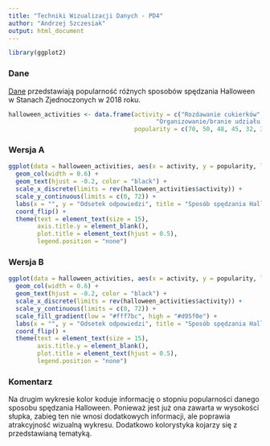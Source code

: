 ```yaml
---
title: "Techniki Wizualizacji Danych - PD4"
author: "Andrzej Szczesiak"
output: html_document
---
```


```r
library(ggplot2)
```

### Dane

[Dane](https://www.statista.com/statistics/243210/planned-halloween-activities-in-the-united-states/) przedstawiają popularność różnych sposobów spędzania Halloween w Stanach Zjednoczonych w 2018 roku.

```r
halloween_activities <- data.frame(activity = c("Rozdawanie cukierków", "Dekorowanie domu lub podwórka", "Przebieranie się w kostium", "Wykrawanie dyni", 
                                         "Organizowanie/branie udziału w imprezie", "Zbieranie cukierków", "Odwiedzanie nawiedzonego domu", "Przebieranie zwierzaka w kostium"), 
                                   popularity = c(70, 50, 48, 45, 32, 30, 21, 18))
```

### Wersja A

```r
ggplot(data = halloween_activities, aes(x = activity, y = popularity, label = paste(popularity, "%"))) + 
  geom_col(width = 0.6) + 
  geom_text(hjust = -0.2, color = "black") + 
  scale_x_discrete(limits = rev(halloween_activities$activity)) + 
  scale_y_continuous(limits = c(0, 72)) +
  labs(x = "", y = "Odsetek odpowiedzi", title = "Sposób spędzania Halloween w Stanach Zjednoczonych w 2018 roku") + 
  coord_flip() + 
  theme(text = element_text(size = 15), 
        axis.title.y = element_blank(), 
        plot.title = element_text(hjust = 0.5), 
        legend.position = "none")
```

### Wersja B

```r
ggplot(data = halloween_activities, aes(x = activity, y = popularity, label = paste(popularity, "%"), fill = popularity)) + 
  geom_col(width = 0.6) + 
  geom_text(hjust = -0.2, color = "black") + 
  scale_x_discrete(limits = rev(halloween_activities$activity)) + 
  scale_y_continuous(limits = c(0, 72)) + 
  scale_fill_gradient(low = "#fff7bc", high = "#d95f0e") + 
  labs(x = "", y = "Odsetek odpowiedzi", title = "Sposób spędzania Halloween w Stanach Zjednoczonych w 2018 roku") + 
  coord_flip() + 
  theme(text = element_text(size = 15), 
        axis.title.y = element_blank(), 
        plot.title = element_text(hjust = 0.5), 
        legend.position = "none")
```

### Komentarz

Na drugim wykresie kolor koduje informację o stopniu popularności danego sposobu spędzania Halloween. Ponieważ jest już ona zawarta w wysokości słupka, zabieg ten nie wnosi dodatkowych informacji, ale poprawia atrakcyjność wizualną wykresu. Dodatkowo kolorystyka kojarzy się z przedstawianą tematyką.